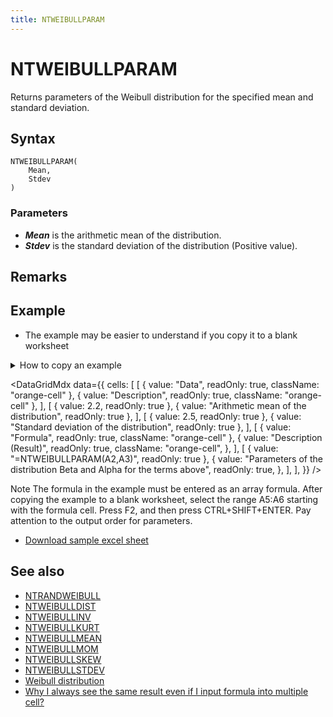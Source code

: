 ```yaml
---
title: NTWEIBULLPARAM
---
```



# NTWEIBULLPARAM

Returns parameters of the Weibull distribution for the specified mean and standard deviation.

## Syntax

```excel
NTWEIBULLPARAM(
    Mean,
    Stdev
)
```

### Parameters

- **_Mean_** is the arithmetic mean of the distribution.
- **_Stdev_** is the standard deviation of the distribution (Positive value).

## Remarks

## Example

- The example may be easier to understand if you copy it to a blank worksheet

<details>
  <summary>How to copy an example</summary>

1.  Create a blank workbook or worksheet.
2.  Select the example in the Help topic.

    **Note**  Do not select the row or column headers.

    ![Selecting an example from Help](./../../assets/functions/HowToCopy.png)

    Selecting an example from Help

3.  Press CTRL+C.
4.  In the worksheet, select cell A1, and press CTRL+V.
5.  To switch between viewing the results and viewing the formulas that return the results, press CTRL+` (grave accent), or on the **Tools** menu, point to **Formula Auditing**, and then click **Formula Auditing Mode**.

</details>

<DataGridMdx
  data={{
    cells: [
      [
        { value: "Data", readOnly: true, className: "orange-cell" },
        { value: "Description", readOnly: true, className: "orange-cell" },
      ],
      [
        { value: 2.2, readOnly: true },
        { value: "Arithmetic mean of the distribution", readOnly: true },
      ],
      [
        { value: 2.5, readOnly: true },
        { value: "Standard deviation of the distribution", readOnly: true },
      ],
      [
        { value: "Formula", readOnly: true, className: "orange-cell" },
        {
          value: "Description (Result)",
          readOnly: true,
          className: "orange-cell",
        },
      ],
      [
        { value: "=NTWEIBULLPARAM(A2,A3)", readOnly: true },
        {
          value:
            "Parameters of the distribution Beta and Alpha for the terms above",
          readOnly: true,
        },
      ],
    ],
  }}
/>

Note The formula in the example must be entered as an array formula. After copying the example to a blank worksheet, select the range A5:A6 starting with the formula cell. Press F2, and then press CTRL+SHIFT+ENTER. Pay attention to the output order for parameters.

- [Download sample excel sheet](https://www.ntrand.com/files/NtRand2.zip)

## See also

- [NTRANDWEIBULL](../01-random-numbers/01-single-series/15-ntrandweibull.mdx)
- [NTWEIBULLDIST](103-ntweibulldist.mdx)
- [NTWEIBULLINV](104-ntweibullinv.mdx)
- [NTWEIBULLKURT](105-ntweibullkurt.mdx)
- [NTWEIBULLMEAN](106-ntweibullmean.mdx)
- [NTWEIBULLMOM](107-ntweibullmom.mdx)
- [NTWEIBULLSKEW](109-ntweibullskew.mdx)
- [NTWEIBULLSTDEV](110-ntweibullstdev.mdx)
- [Weibull distribution](https://www.ntrand.com/weibull-distribution/)
- [Why I always see the same result even if I input formula into multiple cell?](https://www.ntrand.com/faq/#local_CtrlShiftEnter)
